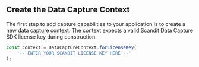 ## Create the Data Capture Context

The first step to add capture capabilities to your application is to create a new [data capture context](https://docs.scandit.com/data-capture-sdk/react-native/core/api/data-capture-context.html#class-scandit.datacapture.core.DataCaptureContext). The context expects a valid Scandit Data Capture SDK license key during construction.

```js
const context = DataCaptureContext.forLicenseKey(
	'-- ENTER YOUR SCANDIT LICENSE KEY HERE --'
);
```